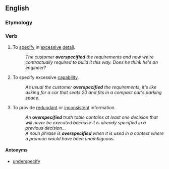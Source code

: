 ==English==

===Etymology===
{{prefix|en|over|specify}}

===Verb===
{{en-verb|overspecifies|overspecifying|overspecified|overspecified}}

# To [[specify]] in [[excessive]] [[detail]].
#: ''The customer '''overspecified''' the requirements and now we're contractually required to build it this way. Does he think he's an engineer?''
# To specify excessive [[capability]].
#: ''As usual the customer '''overspecified''' the requirements, it's like asking for a car that seats 20 and fits in a compact car's parking space.''
# To provide [[redundant]] or [[inconsistent]] information.
#: ''An '''overspecified''' truth table contains at least one decision that will never be executed because it is already specified in a previous decision...''
#: ''A noun phrase is '''overspecified''' when it is used in a context where a pronoun would have been unambiguous.''

====Antonyms====
* {{sense|specify in excessive detail}} [[underspecify]]